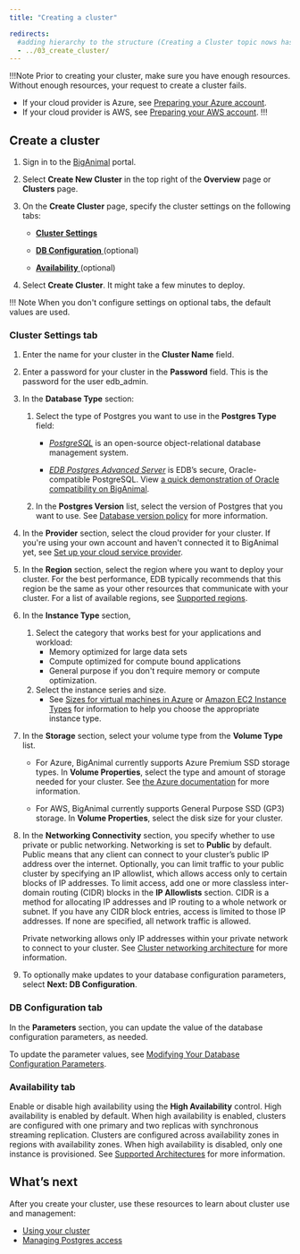 ```yaml
---
title: "Creating a cluster"

redirects:
  #adding hierarchy to the structure (Creating a Cluster topic nows has a child topic) so created a folder and moved the contents from 03_create_cluster to index.mdx
  - ../03_create_cluster/
---
```


!!!Note
Prior to creating your cluster, make sure you have enough resources. Without enough resources, your request to create a cluster fails. 
- If your cloud provider is Azure, see [Preparing your Azure account](/biganimal/release/getting_started/preparing_cloud_account/01_preparing_azure).
- If your cloud provider is AWS, see [Preparing your AWS account](/biganimal/release/getting_started/02_connecting_to_your_cloud/02_azure_market_setup).
!!!

## Create a cluster

1.  Sign in to the [BigAnimal](https://portal.biganimal.com) portal.

2.  Select **Create New Cluster** in the top right of the **Overview** page or **Clusters** page.
3.  On the **Create Cluster** page, specify the cluster settings on the following tabs:
    -   [**Cluster Settings**](#cluster-settings-tab)

    -   [**DB Configuration** ](#db-configuration-tab) (optional)
    -   [ **Availability** ](#availability-tab) (optional)
4.  Select **Create Cluster**. It might take a few minutes to deploy.

!!! Note
    When you don't configure settings on optional tabs, the default values are used.

### Cluster Settings tab

1.  Enter the name for your cluster in the **Cluster Name** field.

2.  Enter a password for your cluster in the **Password** field. This is the password for the user edb_admin.
1.  In the **Database Type** section:

    1.  Select the type of Postgres you want to use in the **Postgres Type** field:

        -   [*PostgreSQL*](/supported-open-source/postgresql/) is an open-source object-relational database management system.

        -   [*EDB Postgres Advanced Server*](/epas/latest/) is EDB’s secure, Oracle-compatible PostgreSQL. View [a quick demonstration of Oracle compatibility on BigAnimal](../../using_cluster/06_demonstration_oracle_compatibility).
    2.  In the **Postgres Version** list, select the version of Postgres that you want to use. See [Database version policy](../../overview/05_database_version_policy) for more information.
2.  In the **Provider** section, select the cloud provider for your cluster. If you're using your own account and haven't connected it to BigAnimal yet, see [Set up your cloud service provider](/biganimal/latest/getting_started/02_connecting_to_your_cloud/01_connecting_your_own_cloud/#setting-up-your-cloud-service-provider).
3.  In the **Region** section, select the region where you want to deploy your cluster. For the best performance, EDB typically recommends that this region be the same as your other resources that communicate with your cluster. For a list of available regions, see [Supported regions](../../overview/03a_region_support).
4.  In the **Instance Type** section, 
    1. Select the category that works best for your applications and workload: 
       - Memory optimized for large data sets
       - Compute optimized for compute bound applications
       - General purpose if you don't require memory or compute optimization. 
    2. Select the instance series and size. 
       - See [Sizes for virtual machines in Azure](https://docs.microsoft.com/en-us/azure/virtual-machines/sizes) or [Amazon EC2 Instance Types](https://aws.amazon.com/ec2/instance-types/) for information to help you choose the appropriate instance type. 
  
5.  In the **Storage** section, select your volume type from the **Volume Type** list. 
    - For Azure, BigAnimal currently supports Azure Premium SSD storage types. In **Volume Properties**, select the type and amount of storage needed for your cluster. See [the Azure documentation](https://docs.microsoft.com/en-us/azure/virtual-machines/disks-types#premium-ssds) for more information. 

    - For AWS, BigAnimal currently supports General Purpose SSD (GP3) storage. In **Volume Properties**, select the disk size for your cluster. 

6.  In the **Networking Connectivity** section, you specify whether to use private or public networking. Networking is set to **Public** by default. Public means that any client can connect to your cluster’s public IP address over the internet. Optionally, you can limit traffic to your public cluster by specifying an IP allowlist, which allows access only to certain blocks of IP addresses. To limit access, add one or more classless inter-domain routing (CIDR) blocks in the **IP Allowlists** section. CIDR is a method for allocating IP addresses and IP routing to a whole network or subnet. If you have any CIDR block entries, access is limited to those IP addresses. If none are specified, all network traffic is allowed. 

    Private networking allows only IP addresses within your private network to connect to your cluster. See [Cluster networking architecture](01_cluster_networking) for more information.
7.  To optionally make updates to your database configuration parameters, select **Next: DB Configuration**.

### DB Configuration tab

In the **Parameters** section, you can update the value of the database configuration parameters, as needed. 

To update the parameter values, see [Modifying Your Database Configuration Parameters](../../using_cluster/03_modifying_your_cluster/05_db_configuration_parameters).

### Availability tab

 Enable or disable high availability using the **High Availability** control. High availability is enabled by default.
 When high availability is enabled, clusters are configured with one primary and two replicas with synchronous streaming replication.
 Clusters are configured across availability zones in regions with availability zones. When high availability is disabled, only one instance is provisioned.
 See [Supported Architectures](../../overview/02_high_availability) for more information.

## What’s next

After you create your cluster, use these resources to learn about cluster use and management:

-   [Using your cluster](../../using_cluster/)
-   [Managing Postgres access](../../using_cluster/01_postgres_access/)
